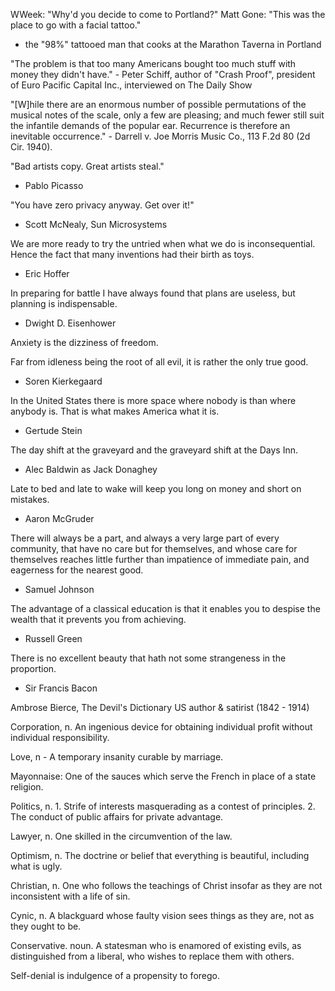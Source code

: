 WWeek: "Why'd you decide to come to Portland?"
Matt Gone: "This was the place to go with a facial tattoo."
- the "98%" tattooed man that cooks at the Marathon Taverna in Portland

"The problem is that too many Americans bought too much stuff with money they didn't  have." - Peter Schiff, author of "Crash Proof", president of Euro Pacific Capital Inc., interviewed on The Daily Show

"[W]hile there are an enormous number of possible permutations of the musical notes of the scale, only a few are pleasing; and much fewer still suit the infantile demands of the popular ear. Recurrence is therefore an inevitable occurrence." - Darrell v. Joe Morris Music Co., 113 F.2d 80 (2d Cir. 1940).

"Bad artists copy. Great artists steal."
- Pablo Picasso

"You have zero privacy anyway.  Get over it!"
- Scott McNealy, Sun Microsystems

We are more ready to try the untried when what we do is inconsequential. Hence the fact that many inventions had their birth as toys.
  - Eric Hoffer

In preparing for battle I have always found that plans are useless, but planning is indispensable.
  - Dwight D. Eisenhower

Anxiety is the dizziness of freedom.

Far from idleness being the root of all evil, it is rather the only true good.
  - Soren Kierkegaard

In the United States there is more space where nobody is than where anybody is.  That is what makes America what it is.
- Gertude Stein

The day shift at the graveyard and the graveyard shift at the Days Inn.
- Alec Baldwin as Jack Donaghey

Late to bed and late to wake will keep you long on money and short on mistakes.
- Aaron McGruder

There will always be a part, and always a very large part of every community, that have no care but for themselves, and whose care for themselves reaches little further than impatience of immediate pain, and eagerness for the nearest good.
- Samuel Johnson

The advantage of a classical education is that it enables you to despise the wealth that it prevents you from achieving.
- Russell Green

There is no excellent beauty that hath not some strangeness in the proportion.
  - Sir Francis Bacon

Ambrose Bierce, The Devil's Dictionary
US author & satirist (1842 - 1914)

Corporation, n. An ingenious device for obtaining individual profit without individual responsibility.

Love, n - A temporary insanity curable by marriage.

Mayonnaise: One of the sauces which serve the French in place of a state religion.

Politics, n. 1. Strife of interests masquerading as a contest of principles.  2. The conduct of public affairs for private advantage.

Lawyer, n. One skilled in the circumvention of the law.

Optimism, n. The doctrine or belief that everything is beautiful, including what is ugly.

Christian, n. One who follows the teachings of Christ insofar as they are not inconsistent with a life of sin.

Cynic, n. A blackguard whose faulty vision sees things as they are, not as they ought to be.

Conservative. noun. A statesman who is enamored of existing evils, as distinguished from a liberal, who wishes to replace them with others.

Self-denial is indulgence of a propensity to forego.